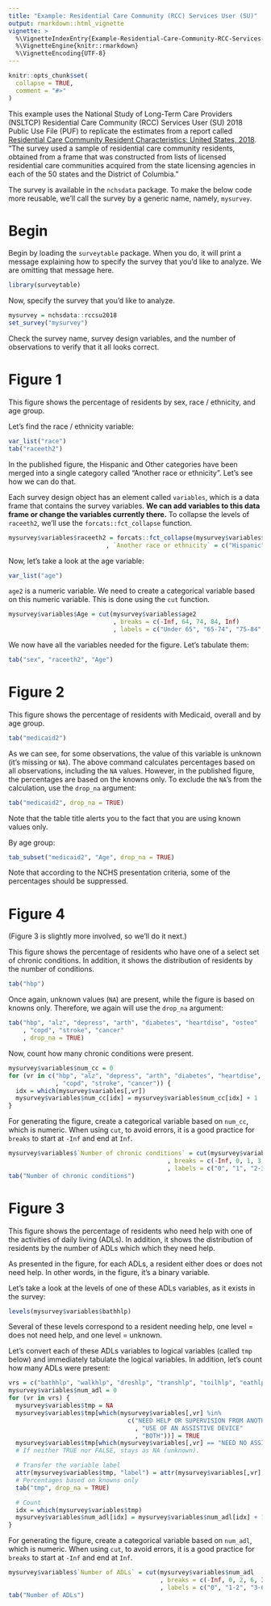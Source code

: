 ```yaml
---
title: "Example: Residential Care Community (RCC) Services User (SU)"
output: rmarkdown::html_vignette
vignette: >
  %\VignetteIndexEntry{Example-Residential-Care-Community-RCC-Services-User-SU}
  %\VignetteEngine{knitr::rmarkdown}
  %\VignetteEncoding{UTF-8}
---
```


```r
knitr::opts_chunk$set(
  collapse = TRUE,
  comment = "#>"
)
```

This example uses the National Study of Long-Term Care Providers (NSLTCP) Residential Care Community (RCC) Services User (SU) 2018 Public Use File (PUF) to replicate the estimates from a report called [Residential Care Community Resident Characteristics: United States, 2018](https://www.cdc.gov/nchs/products/databriefs/db404.htm). "The survey used a sample of residential care community residents, obtained from a frame that was constructed from lists of licensed residential care communities acquired from the state licensing agencies in each of the 50 states and the District of Columbia." 

The survey is available in the `nchsdata` package. To make the below code more reusable, we'll call the survey by a generic name, namely, `mysurvey`.

# Begin

Begin by loading the `surveytable` package. When you do, it will print a message explaining how to specify the survey that you'd like to analyze. We are omitting that message here. 

```r
library(surveytable)
```

Now, specify the survey that you'd like to analyze.

```r
mysurvey = nchsdata::rccsu2018
set_survey("mysurvey")
```

Check the survey name, survey design variables, and the number of observations to verify that it all looks correct.

# Figure 1
This figure shows the percentage of residents by sex, race / ethnicity, and age group.

Let's find the race / ethnicity variable:

```r
var_list("race")
tab("raceeth2")
```

In the published figure, the Hispanic and Other categories have been merged into a single category called "Another race or ethnicity". Let's see how we can do that.  

Each survey design object has an element called `variables`, which is a data frame that contains the survey variables. **We can add variables to this data frame or change the variables currently there.** To collapse the levels of `raceeth2`, we'll use the `forcats::fct_collapse` function.

```r
mysurvey$variables$raceeth2 = forcats::fct_collapse(mysurvey$variables$raceeth2
                           , `Another race or ethnicity` = c("Hispanic", "Other"))
```

Now, let's take a look at the age variable:

```r
var_list("age")
```

`age2` is a numeric variable. We need to create a categorical variable based on this numeric variable. This is done using the `cut` function. 

```r
mysurvey$variables$Age = cut(mysurvey$variables$age2
                             , breaks = c(-Inf, 64, 74, 84, Inf)
                             , labels = c("Under 65", "65-74", "75-84", "85 and over"))
```

We now have all the variables needed for the figure. Let's tabulate them:

```r
tab("sex", "raceeth2", "Age")
```

# Figure 2
This figure shows the percentage of residents with Medicaid, overall and by age group.

```r
tab("medicaid2")
```

As we can see, for some observations, the value of this variable is unknown (it's missing or `NA`). The above command calculates percentages based on all observations, including the `NA` values. However, in the published figure, the percentages are based on the knowns only. To exclude the `NA`'s from the calculation, use the `drop_na` argument:

```r
tab("medicaid2", drop_na = TRUE)
```

Note that the table title alerts you to the fact that you are using known values only.

By age group:

```r
tab_subset("medicaid2", "Age", drop_na = TRUE)
```

Note that according to the NCHS presentation criteria, some of the percentages should be suppressed.

# Figure 4
(Figure 3 is slightly more involved, so we'll do it next.)

This figure shows the percentage of residents who have one of a select set of chronic conditions. In addition, it shows the distribution of residents by the number of conditions. 

```r
tab("hbp")
```

Once again, unknown values (`NA`) are present, while the figure is based on knowns only. Therefore, we again will use the `drop_na` argument:

```r
tab("hbp", "alz", "depress", "arth", "diabetes", "heartdise", "osteo"
    , "copd", "stroke", "cancer"
    , drop_na = TRUE)
```

Now, count how many chronic conditions were present.

```r
mysurvey$variables$num_cc = 0
for (vr in c("hbp", "alz", "depress", "arth", "diabetes", "heartdise", "osteo"
             , "copd", "stroke", "cancer")) {
  idx = which(mysurvey$variables[,vr])
  mysurvey$variables$num_cc[idx] = mysurvey$variables$num_cc[idx] + 1
}
```

For generating the figure, create a categorical variable based on `num_cc`, which is numeric. When using `cut`, to avoid errors, it is a good practice for `breaks` to start at `-Inf` and end at `Inf`.

```r
mysurvey$variables$`Number of chronic conditions` = cut(mysurvey$variables$num_cc
                                            , breaks = c(-Inf, 0, 1, 3, 10, Inf)
                                            , labels = c("0", "1", "2-3", "4-10", "??"))
tab("Number of chronic conditions")
```

# Figure 3
This figure shows the percentage of residents who need help with one of the activities of daily living (ADLs). In addition, it shows the distribution of residents by the number of ADLs which which they need help.

As presented in the figure, for each ADLs, a resident either does or does not need help. In other words, in the figure, it's a binary variable. 

Let's take a look at the levels of one of these ADLs variables, as it exists in the survey:

```r
levels(mysurvey$variables$bathhlp)
```

Several of these levels correspond to a resident needing help, one level = does not need help, and one level = unknown. 

Let's convert each of these ADLs variables to logical variables (called `tmp` below) and immediately tabulate the logical variables. In addition, let's count how many ADLs were present:

```r
vrs = c("bathhlp", "walkhlp", "dreshlp", "transhlp", "toilhlp", "eathlp")
mysurvey$variables$num_adl = 0
for (vr in vrs) {
  mysurvey$variables$tmp = NA
  mysurvey$variables$tmp[which(mysurvey$variables[,vr] %in%
                                 c("NEED HELP OR SUPERVISION FROM ANOTHER PERSON"
                                   , "USE OF AN ASSISTIVE DEVICE"
                                   , "BOTH"))] = TRUE
  mysurvey$variables$tmp[which(mysurvey$variables[,vr] == "NEED NO ASSISTANCE")] = FALSE
  # If neither TRUE nor FALSE, stays as NA (unknown).

  # Transfer the variable label
  attr(mysurvey$variables$tmp, "label") = attr(mysurvey$variables[,vr], "label")
  # Percentages based on knowns only
  tab("tmp", drop_na = TRUE)

  # Count
  idx = which(mysurvey$variables$tmp)
  mysurvey$variables$num_adl[idx] = mysurvey$variables$num_adl[idx] + 1
}

```

For generating the figure, create a categorical variable based on `num_adl`, which is numeric. When using `cut`, to avoid errors, it is a good practice for `breaks` to start at `-Inf` and end at `Inf`.

```r
mysurvey$variables$`Number of ADLs` = cut(mysurvey$variables$num_adl
                                          , breaks = c(-Inf, 0, 2, 6, Inf)
                                          , labels = c("0", "1-2", "3-6", "??"))
tab("Number of ADLs")
```
